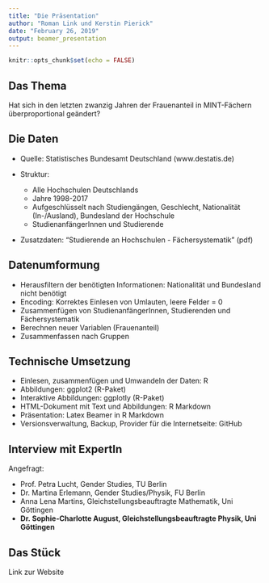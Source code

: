 ```yaml
---
title: "Die Präsentation"
author: "Roman Link und Kerstin Pierick"
date: "February 26, 2019"
output: beamer_presentation
---
```


```r
knitr::opts_chunk$set(echo = FALSE)
```

## Das Thema

Hat sich in den letzten zwanzig Jahren der Frauenanteil in MINT-Fächern überproportional geändert?

## Die Daten

- Quelle: Statistisches Bundesamt Deutschland (www.destatis.de) 

- Struktur: 
    - Alle Hochschulen Deutschlands
    - Jahre 1998-2017
    - Aufgeschlüsselt nach Studiengängen, Geschlecht, Nationalität (In-/Ausland), Bundesland der Hochschule
    - StudienanfängerInnen und Studierende 

 - Zusatzdaten: "Studierende an Hochschulen - Fächersystematik" (pdf)


## Datenumformung

 - Herausfiltern der benötigten Informationen: Nationalität und Bundesland nicht benötigt
 - Encoding: Korrektes Einlesen von Umlauten, leere Felder = 0 
 - Zusammenfügen von StudienanfängerInnen, Studierenden und Fächersystematik
 - Berechnen neuer Variablen (Frauenanteil)
 - Zusammenfassen nach Gruppen


## Technische Umsetzung

  - Einlesen, zusammenfügen und Umwandeln der Daten: R
  - Abbildungen: ggplot2 (R-Paket)
  - Interaktive Abbildungen: ggplotly (R-Paket)
  - HTML-Dokument mit Text und Abbildungen: R Markdown
  - Präsentation: Latex Beamer in R Markdown
  - Versionsverwaltung, Backup, Provider für die Internetseite: GitHub


## Interview mit ExpertIn

Angefragt: 

 - Prof. Petra Lucht, Gender Studies, TU Berlin
 - Dr. Martina Erlemann, Gender Studies/Physik, FU Berlin
 - Anna Lena Martins, Gleichstellungsbeauftragte Mathematik, Uni Göttingen
 - **Dr. Sophie-Charlotte August, Gleichstellungsbeauftragte Physik, Uni Göttingen**
 
## Das Stück

Link zur Website
